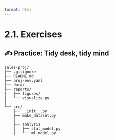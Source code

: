 ```yaml
---
format: html
---
```


<script src='../../src/quiz.js'></script>

# 2.1. Exercises

## ✍️ Practice: Tidy desk, tidy mind

<div id='mcq1'></div>
<script>
    generateQuiz(
        'mcq1',
        'Question 1',
        'Which of the following is NOT a reason for having a standard project structure?',
        {
        'Reproducibility': 'This is indeed one of the reasons!',
        'Being self-documenting': 'This is indeed one of the reasons!',
        'Ease of collaboration': 'This is indeed one of the reasons!',
        'Optimizing code performance': 'The way a project is organized has no effect on the code performance.',
        },
        'Optimizing code performance',
    );
</script>

```
sales-proj/
├── .gitignore
├── README.md
├── proj-env.yaml
├── data/
├── reports/
|   ├── figures/
│   └── visualize.py
│
└── src/
    ├── __init__.py
    ├── make_dataset.py
    │
    ├── analysis
    │   ├── stat_model.py
    │   └── ml_model.py
```

<div id='mcq2'></div>
<script>
    generateQuiz(
        'mcq2',
        'Question 2',
        'What is one problem with the above project structure?',
        {
        '<code>make_dataset.py</code> is not inside a separate folder within <code>src/</code>': 'Unless the project is too complex and the <code>src</code> folder has a lot of files, it’s not necessarily needed to put different code files inside separate folders.',
        '<code>visualize.py</code> is a python code file and should be placed inside <code>src/</code>': 'All code files should live in one place rather being scattered around.',
        'The environment file name is <code>proj-env.yaml</code> instead of <code>environment.yaml</code>': 'As long as the file name is descriptive and relevant, any name is acceptable.',
        'There is no folder for documentation': 'Not every project is supposed to have a documentation folder.',
        },
        '<code>visualize.py</code> is a python code file and should be placed inside <code>src/</code>',
    );
</script>
